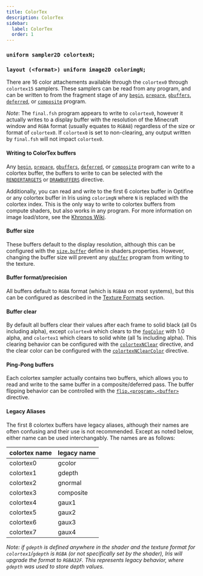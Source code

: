 ```yaml
---
title: ColorTex
description: ColorTex
sidebar:
  label: ColorTex
  order: 1
---
```



### `uniform sampler2D colortexN;`
### `layout (<format>) uniform image2D colorimgN;`

There are 16 color attachements available through the `colortex0` through `colortex15` samplers. These samplers can be read from any program, and can be written to from the fragment stage of any [`begin`](/reference/programs/begin), [`prepare`](/reference/programs/prepare), [`gbuffers`](/reference/programs/gbuffers), [`deferred`](/reference/programs/deferred), or [`composite`](/reference/programs/composite) program. 

*Note*: The `final.fsh` program appears to write to `colortex0`, however it actually writes to a display buffer with the resolution of the Minecraft window and `RGBA` format (usually equates to `RGBA8`) regardless of the size or format of `colortex0`. If `colortex0` is set to non-clearing, any output written by `final.fsh` will not impact `colortex0`.

#### Writing to ColorTex buffers
Any [`begin`](/reference/programs/begin), [`prepare`](/reference/programs/prepare), [`gbuffers`](/reference/programs/gbuffers), [`deferred`](/reference/programs/deferred), or [`composite`](/reference/programs/composite) program can write to a colortex buffer, the buffers to write to can be selected with the [`RENDERTARGETS`](/reference/directives/constants/rendertargets) or [`DRAWBUFFERS`](/reference/directives/constants/drawbuffers) directive.

Additionally, you can read and write to the first 6 colortex buffer in Optifine or any colortex buffer in Iris using `colorimgN` where `N` is replaced with the colortex index. This is the only way to write to colortex buffers from compute shaders, but also works in any program. For more information on image load/store, see the [Khronos Wiki](https://www.khronos.org/opengl/wiki/Image_Load_Store).

#### Buffer size
These buffers default to the display resolution, although this can be configured with the [`size.buffer`](/reference/directives/shadersproperties/buffer_size) define in shaders.properties. However, changing the buffer size will prevent any [`gbuffer`](/reference/programs/gbuffers) program from writing to the texture.

#### Buffer format/precision
All buffers default to `RGBA` format (which is `RGBA8` on most systems), but this can be configured as described in the [Texture Formats](/reference/buffers/texture_format) section.

#### Buffer clear
By default all buffers clear their values after each frame to solid black (all 0s including alpha), except `colortex0` which clears to the [`fogColor`](/reference/uniforms/general/fogcolor) with 1.0 alpha, and `colortex1` which clears to solid white (all 1s including alpha). This clearing behavior can be configured with the [`colortexNClear`](/reference/directives/constants/buffer_clear) directive, and the clear color can be configured with the [`colortexNClearColor`](/reference/directives/constants/buffer_clear_color) directive.

#### Ping-Pong buffers
Each colortex sampler actually contains two buffers, which allows you to read and write to the same buffer in a composite/deferred pass. The buffer flipping behavior can be controlled with the [`flip.<program>.<buffer>`](/reference/directives/shadersproperties/buffer_flip) directive.

#### Legacy Aliases
The first 8 colortex buffers have legacy aliases, although their names are often confusing and their use is not recommended. Except as noted below, either name can be used interchangably. The names are as follows:

| colortex name | legacy name |
| ------------- | ----------- |
| colortex0     | gcolor      |
| colortex1     | gdepth      |
| colortex2     | gnormal     |
| colortex3     | composite   |
| colortex4     | gaux1       |
| colortex5     | gaux2       |
| colortex6     | gaux3       |
| colortex7     | gaux4       |

*Note: if `gdepth` is defined anywhere in the shader and the texture format for `colortex1`/`gdepth` is `RGBA` (or not specifically set by the shader), Iris will upgrade the format to `RGBA32F`. This represents legacy behavior, where `gdepth` was used to store depth values.*